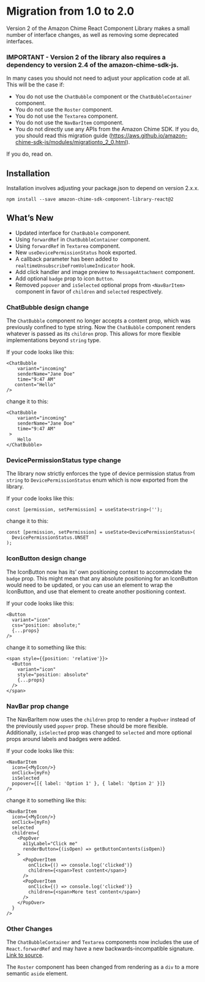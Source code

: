 <Meta title="Migration to V2" />

# Migration from 1.0 to 2.0

Version 2 of the Amazon Chime React Component Library makes a small number of interface changes, as well as removing some deprecated interfaces.

### IMPORTANT - Version 2 of the library also requires a dependency to version 2.4 of the amazon-chime-sdk-js.

In many cases you should not need to adjust your application code at all. This will be the case if:

- You do not use the `ChatBubble` component or the `ChatBubbleContainer` component.
- You do not use the `Roster` component.
- You do not use the `Textarea` component.
- You do not use the `NavBarItem` component.
- You do not directly use any APIs from the Amazon Chime SDK. If you do, you should read this migration guide (https://aws.github.io/amazon-chime-sdk-js/modules/migrationto_2_0.html).

If you do, read on.

## Installation

Installation involves adjusting your package.json to depend on version 2.x.x.

```
npm install --save amazon-chime-sdk-component-library-react@2
```

## What’s New

- Updated interface for `ChatBubble` component.
- Using `forwardRef` in `ChatBubbleContainer` component.
- Using `forwardRef` in `Textarea` component.
- New `useDevicePermissionStatus` hook exported.
- A callback parameter has been added to `realtimeUnsubscribeFromVolumeIndicator` hook.
- Add click handler and image preview to `MessageAttachment` component.
- Add optional `badge` prop to icon `Button`.
- Removed `popover` and `isSelected` optional props from `<NavBarItem>` component in favor of `children` and `selected` respectively.

### ChatBubble design change

The `ChatBubble` component no longer accepts a content prop, which was previously confined to type string. Now the `ChatBubble` component renders whatever is passed as its `children` prop. This allows for more flexible implementations beyond `string` type.

If your code looks like this:

```
<ChatBubble
    variant="incoming"
    senderName="Jane Doe"
    time="9:47 AM"
   content="Hello"
/>
```

change it to this:

```
<ChatBubble
    variant="incoming"
    senderName="Jane Doe"
    time="9:47 AM"
 >
    Hello
</ChatBubble>
```

### DevicePermissionStatus type change

The library now strictly enforces the type of device permission status from `string` to `DevicePermissionStatus` enum which is now exported from the library.

If your code looks like this:

```
const [permission, setPermission] = useState<string>('');
```

change it to this:

```
const [permission, setPermission] = useState<DevicePermissionStatus>(
  DevicePermissionStatus.UNSET
);
```

### IconButton design change

The IconButton now has its’ own positioning context to accommodate the `badge` prop. This might mean that any absolute positioning for an IconButton would need to be updated, or you can use an element to wrap the IconButton, and use that element to create another positioning context.

If your code looks like this:

```
<Button
  variant="icon"
  css="position: absolute;"
  {...props}
/>
```

change it to something like this:

```
<span style={{position: 'relative'}}>
  <Button
    variant="icon"
    style="position: absolute"
    {...props}
  />
</span>
```

### NavBar prop change

The NavBarItem now uses the `children` prop to render a `PopOver` instead of the previously used `popver` prop. These should be more flexible. Additionally, `isSelected` prop was changed to `selected` and more optional props around labels and badges were added.

If your code looks like this:

```
<NavBarItem
  icon={<MyIcon/>}
  onClick={myFn}
  isSelected
  popover={[{ label: 'Option 1' }, { label: 'Option 2' }]}
/>
```

change it to something like this:

```
<NavBarItem
  icon={<MyIcon/>}
  onClick={myFn}
  selected
  children={
    <PopOver
      a11yLabel="Click me"
      renderButton={(isOpen) => getButtonContents(isOpen)}
    >
      <PopOverItem
        onClick={() => console.log('clicked')}
        children={<span>Test content</span>}
      />
      <PopOverItem
        onClick={() => console.log('clicked')}
        children={<span>More test content</span>}
      />
    </PopOver>
  }
/>
```

### Other Changes

The `ChatBubbleContainer` and `Textarea` components now includes the use of `React.forwardRef` and may have a new backwards-incompatible signature. [Link to source](https://reactjs.org/docs/forwarding-refs.html#note-for-component-library-maintainers).

The `Roster` component has been changed from rendering as a `div` to a more semantic `aside` element.
